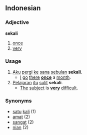 ==Indonesian==

===Adjective===
'''sekali'''

# [[once]]
# [[very]]

===Usage===
{{rfc-header|Usage}}
# [[aku|Aku]] [[pergi]] [[ke]] [[sana]] [[bulan|sebulan]] '''sekali'''.
#* [[I]] [[go]] [[there]] '''[[once]]''' a [[month]].
# [[Pelajaran]] [[itu]] [[sulit]] '''sekali'''.
#* [[The]] [[subject]] is '''[[very]]''' [[difficult]].

===Synonyms===
* [[satu]] [[kali]] (1)
* [[amat]] (2)
* [[sangat]] (2)
* [[nian]] (2)